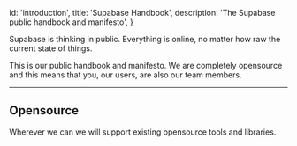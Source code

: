 
  id: 'introduction',
  title: 'Supabase Handbook',
  description: 'The Supabase public handbook and manifesto',
}

Supabase is thinking in public. Everything is online, no matter how raw the current state of things.

This is our public handbook and manifesto. We are completely opensource and this means that you, our users, are also our team members.

---

## Opensource

Wherever we can we will support existing opensource tools and libraries.


